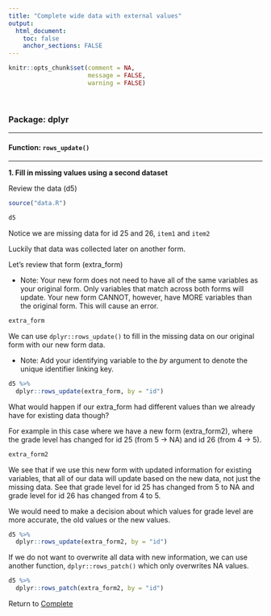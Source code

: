 ```yaml
---
title: "Complete wide data with external values"
output: 
  html_document:
    toc: false
    anchor_sections: FALSE
---
```


```r
knitr::opts_chunk$set(comment = NA,
                      message = FALSE,
                      warning = FALSE)
```

<br>

### Package: dplyr

---

#### Function: `rows_update()`

---

**1\. Fill in missing values using a second dataset**

Review the data (d5)

```r

source("data.R")

d5

```

Notice we are missing data for id 25 and 26, `item1` and `item2`

Luckily that data was collected later on another form.

Let's review that form (extra_form)

* Note: Your new form does not need to have all of the same variables as your original form. Only variables that match across both forms will update. Your new form CANNOT, however, have MORE variables than the original form. This will cause an error.

```r

extra_form

```

We can use `dplyr::rows_update()` to fill in the missing data on our original form with our new form data.

* Note: Add your identifying variable to the *by* argument to denote the unique identifier linking key.

```r

d5 %>%
  dplyr::rows_update(extra_form, by = "id")

```

What would happen if our extra_form had different values than we already have for existing data though? 

For example in this case where we have a new form (extra_form2), where the grade level has changed for id 25 (from 5 -> NA) and id 26 (from 4 -> 5).

```r

extra_form2

```

We see that if we use this new form with updated information for existing variables, that all of our data will update based on the new data, not just the missing data. See that grade level for id 25 has changed from 5 to NA and grade level for id 26 has changed from 4 to 5. 

We would need to make a decision about which values for grade level are more accurate, the old values or the new values.

```r

d5 %>%
  dplyr::rows_update(extra_form2, by = "id")

```

If we do not want to overwrite all data with new information, we can use another function, `dplyr::rows_patch()` which only overwrites NA values.

```r

d5 %>%
  dplyr::rows_patch(extra_form2, by = "id")

```


Return to [Complete](https://github.com/Cghlewis/data-wrangling-functions/wiki/Complete)
